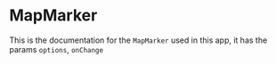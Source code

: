 
<Meta title="Steps/MapMarker" component={MapMarker} />

# MapMarker

This is the documentation for the `MapMarker` used in this app, it has the params `options`, `onChange`

<Canvas>
  <Story name="MapMarker">
    <MapMarker onClick={console.log} />
  </Story>
</Canvas>
